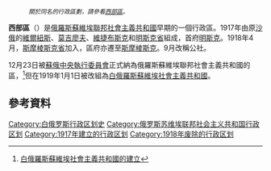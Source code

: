 :''<span style="font-size:smaller;">關於同名的行政區劃，請參看[[西部區|西部區]]。</span>''

'''西部區'''（{{lang-ru|Западная область}}）是[[俄羅斯蘇維埃聯邦社會主義共和國|俄羅斯蘇維埃聯邦社會主義共和國]]早期的一個行政區。1917年由原[[沙俄|沙俄]]的[[維爾紐斯省|維爾紐斯]]、[[莫吉廖夫省|莫吉廖夫]]、[[維捷布斯克省|維捷布斯克]]和[[明斯克省|明斯克省]]組成，首府[[明斯克|明斯克]]。1918年4月，[[斯摩棱斯克省|斯摩棱斯克省]]加入，區府亦遷至[[斯摩棱斯克|斯摩棱斯克]]。9月改稱公社。

12月23日被[[蘇俄中央執行委員會|蘇俄中央執行委員會]]正式納為俄羅斯蘇維埃聯邦社會主義共和國的區，<ref>[http://www.belarus.by/ru/belarus/history/6/4/index2.php 白俄羅斯蘇維埃社會主義共和國的建立]</ref>但在1919年1月1日被改組為[[白俄羅斯蘇維埃社會主義共和國|白俄羅斯蘇維埃社會主義共和國]]。

== 參考資料 ==
<div class="references-small">
<references />
</div>

[[Category:白俄罗斯行政区划史|Category:白俄罗斯行政区划史]]
[[Category:俄罗斯苏维埃联邦社会主义共和国行政区划|Category:俄罗斯苏维埃联邦社会主义共和国行政区划]]
[[Category:1917年建立的行政区划|Category:1917年建立的行政区划]]
[[Category:1918年废除的行政区划|Category:1918年废除的行政区划]]